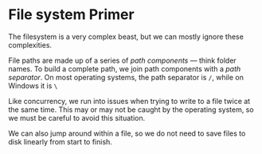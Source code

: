 # File system Primer {#sec-filesystem-primer}

The filesystem is a very complex beast, but we can mostly ignore these complexities.

File paths are made up of a series of *path components* --- think folder names. To build a complete path, we join path components with a *path separator*. On most operating systems, the path separator is `/`, while on Windows it is `\`

Like concurrency, we run into issues when trying to write to a file twice at the same time. This may or may not be caught by the operating system, so we must be careful to avoid this situation.

We can also jump around within a file, so we do not need to save files to disk linearly from start to finish.
